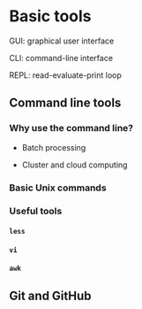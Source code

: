 # Basic tools {#basics}

GUI: graphical user interface

CLI: command-line interface

REPL: read-evaluate-print loop

## Command line tools

### Why use the command line?

- Batch processing

- Cluster and cloud computing

### Basic Unix commands

### Useful tools

#### `less`

#### `vi`

#### `awk`

## Git and GitHub
